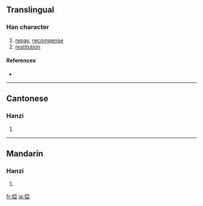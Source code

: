 {{also|償}}
==Translingual==

===Han character===
{{Han char|rn=9|rad=人|as=09|sn=11|four=|canj=人火月戈 (OFBI)}}

# [[repay]], [[recompense]]
# [[restitution]]

====References====
* {{Han ref|kx=0112.071|hdz=10189.070|uh=507F|ud=20607}}

----

==Cantonese==

===Hanzi===
{{yue-hanzi|jyut=|y=seung4}}

# {{defn|Cantonese}}

----

==Mandarin==

===Hanzi===
{{cmn-hanzi|tra=償|pin=[[cháng]] ([[chang2]])|wg=ch'ang<sup>2</sup>}}

# {{defn|Mandarin}}

[[fr:偿]]
[[ja:偿]]